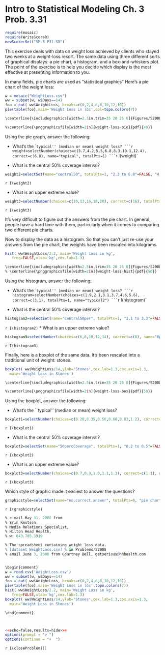 Intro to Statistical Modeling Ch. 3 Prob. 3.31
========================================================
```{r include=FALSE}
require(mosaic)
require(WriteScoreR)
newScorerSet("SM-3-P31-SD")
```

This exercise 
deals with data on weight loss achieved by clients who stayed two weeks
at a weight-loss resort.  The same data  using 
three different
sorts of graphical displays:
a pie chart, a histogram, and a box-and-whiskers plot.  The point of
the exercise is to help you decide which display is the most
effective at presenting information to you. 

In many fields, pie charts are used as "statistical graphics"
Here's a pie chart of the weight loss:

```{r pie,fig.width=5,fig.height=4,echo=FALSE, dev="svg", out.width="70%"}
w = mosaic("WeightLoss.csv")
ww = subset(w, w$Days==14)
foo = cut( ww$WeightLoss, breaks=c(0,2,4,6,8,10,12,16))
pie(table(foo),main='Weight Loss in lbs',col=topo.colors(7))
```

```{r eval=FALSE}
\centerline{\includegraphics[width=2.5in,trim=35 20 25 0]{Figures/S2008-var2-pie}}

%\centerline{\pnggraphicsfile[width=2in]{weight-loss-pie}{pdf}{40}}
```

Using the pie graph, answer the following:

* What's the ``typical'' (median or mean) weight loss?
```{r include=FALSE}
weight=selectNumber(choices=c(3.7,4.2,5.5,6.8,8.3,10.1,12.4), correct=c(6.8), name="typical", totalPts=1)
```
  `r I(weight)`

* What is the central 50% coverage interval?
```{r include=FALSE}
weight2=selectSet(name="central50", totalPts=1, "2.3 to 6.8"=FALSE, "4.2 to 10.7"= FALSE, "4.4 to 8.7"=TRUE, "6.1 to 9.3"=FALSE, "5.2 to 12.1"=FALSE)
```
  `r I(weight2)`

* What is an upper extreme value?
```{r include=FALSE}
weight3=selectNumber(choices=c(10,13,16,18,20), correct=c(16), totalPts=1, name="upperextreme")
```
  `r I(weight3)`

<aside>
It's very difficult to figure out the answers from the pie chart.
In general, people have a hard time with them, particularly when it
comes to comparing two different pie charts.
</aside>


Now to display the data as a histogram.  So that you can't just re-use
your answers from the pie chart, the weights have been 
rescaled into kilograms.
```{r hist, fig.width=4,fig.height=4,echo=FALSE, dev="svg", out.width="70%"}
hist( ww$WeightLoss/2.2, main='Weight Loss in kg',
   freq=FALSE,xlab='kg',cex.lab=1.3)
```

```{r eval=FALSE}
\centerline{\includegraphics[width=2.5in,trim=35 20 25 0]{Figures/S2008-var2-hist}}
% \centerline{\pnggraphicsfile[width=2in]{weight-loss-hist}{pdf}{50}}
```

Using the histogram, answer the following:

* What's the ``typical'' (median or mean) weight loss?
```{r include=FALSE}
histogram=selectNumber(choices=c(1.9,2.1,3.1,3.7,4.6,5.6), correct=c(3.1), totalPts=1, name="typical2")
```
  `r I(histogram)`

* What is the central 50% coverage interval?
```{r include=FALSE}
histogram2=selectSet(name="central50per", totalPts=1, "1.1 to 3.3"=FALSE,"2.0 to 4.8"=FALSE,"2.0 to 3.9"=TRUE,"2.8 to 4.4"=FALSE,"2.5 to 5.4"=FALSE)
```
  `r I(histogram2)`
* What is an upper extreme value?
```{r include=FALSE}
histogram3=selectNumber(choices=c(6,8,10,12,14), correct=c(8), name="UpperExtremeValue", totalPts=1)
```
  `r I(histogram3)`


Finally, here is a boxplot of the same data.  It's been rescaled into
a traditional unit of weight: stones.

```{r box, fig.width=4, fig.height=4,echo=FALSE, dev="svg", out.width="70%"}
boxplot( ww$WeightLoss/14,ylab='Stones',cex.lab=1.3,cex.axis=1.3,
  main='Weight Loss in Stones')
```


```{r eval=FALSE}
\centerline{\includegraphics[width=2.5in,trim=35 20 25 0]{Figures/S2008-var2-box}}

%\centerline{\pnggraphicsfile[width=2in]{weight-loss-box}{pdf}{50}}
```

Using the boxplot, answer the following:

* What's the ``typical'' (median or mean) weight loss?
```{r include=FALSE}
boxplot1=selectNumber(choices=c(0.20,0.35,0.50,0.68,0.83,1.2), correct=c(0.50), name="typical3", totalPts=1)
```

  `r I(boxplot1)`

* What is the central 50% coverage interval?
```{r include=FALSE}
boxplot2=selectSet(name="50percCoverage", totalPts=1, "0.2 to 0.5"=FALSE,"0.3 to 0.8"=FALSE,"0.4 to 0.8"=FALSE,"0.5 to 0.7"=FALSE,"0.3 to 0.6"=TRUE)
```
  `r I(boxplot2)`
  
* What is an upper extreme value?
```{r include=FALSE}
boxplot3=selectNumber(choices=c(0.7,0.9,1.0,1.1,1.3), correct=c(1.1), name="UpExVal", totalPts=1)
```
  `r I(boxplot3)`




Which style of graphic made it easiest to answer the questions?

```{r include=FALSE}
graphicstyle=selectSet(name="no.correct.answer", totalPts=0, "pie chart"=TRUE, "histogram"=TRUE, "box plot"=TRUE)
```
`r I(graphicstyle)`

```{r, eval=FALSE}
% e-mail May 31, 2008 from 
% Erin Knutson, 
% Media Relations Specialist, 
% Hilton Head Health, 
% w: 843.785.3919 

% The spreadsheet containing weight loss data. 
% [dataset WeightLoss.csv] % in Problems/S2008
% email June 3, 2008 from Courtney Bell, getserious@hhhealth.com


\begin{comment}
w = read.csv('WeightLoss.csv')
ww = subset(w, w$Days==14)
foo = cut( ww$WeightLoss, breaks=c(0,2,4,6,8,10,12,16))
pie(table(foo),main='Weight Loss in lbs',topo.colors(7))
hist( ww$WeightLoss/2.2, main='Weight Loss in kg',
   freq=FALSE,xlab='kg',cex.lab=1.3)
boxplot( ww$WeightLoss/14,ylab='Stones',cex.lab=1.3,cex.axis=1.3,
  main='Weight Loss in Stones')

\end{comment}



<<echo=false,results=hide>>=
options(prompt = "> ")
options(continue = "+  ")
``` 

`r I(closeProblem())`

